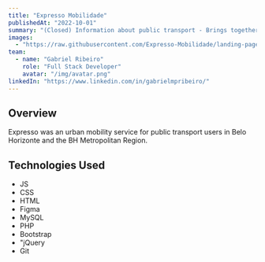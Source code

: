 ```yaml
---
title: "Expresso Mobilidade"
publishedAt: "2022-10-01"
summary: "(Closed) Information about public transport - Brings together useful and important information for public transport users of RMBH."
images:
  - "https://raw.githubusercontent.com/Expresso-Mobilidade/landing-page/refs/heads/main/assets/images/banner.png"
team:
  - name: "Gabriel Ribeiro"
    role: "Full Stack Developer"
    avatar: "/img/avatar.png"
linkedIn: "https://www.linkedin.com/in/gabrielmpribeiro/"
---
```


## Overview

Expresso was an urban mobility service for public transport users in Belo Horizonte and the BH Metropolitan Region.

## Technologies Used

- JS
- CSS
- HTML
- Figma
- MySQL
- PHP
- Bootstrap
- "jQuery
- Git

